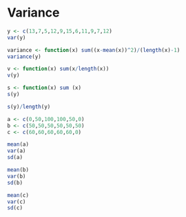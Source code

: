 Variance
========
```r
y <- c(13,7,5,12,9,15,6,11,9,7,12)
var(y)

variance <- function(x) sum((x-mean(x))^2)/(length(x)-1)
variance(y)

v <- function(x) sum(x/length(x))
v(y)

s <- function(x) sum (x)
s(y)

s(y)/length(y)

a <- c(0,50,100,100,50,0)
b <- c(50,50,50,50,50,50)
c <- c(60,60,60,60,60,0)

mean(a)
var(a)
sd(a)

mean(b)
var(b)
sd(b)

mean(c)
var(c)
sd(c)
```